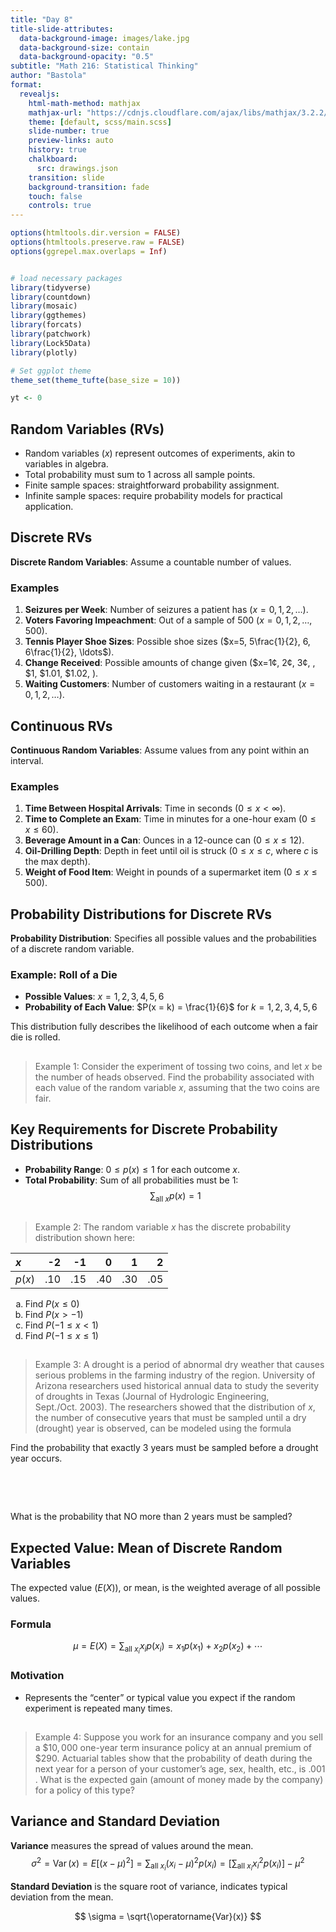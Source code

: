 ```yaml
---
title: "Day 8"
title-slide-attributes:
  data-background-image: images/lake.jpg
  data-background-size: contain
  data-background-opacity: "0.5"
subtitle: "Math 216: Statistical Thinking"
author: "Bastola"
format:
  revealjs:
    html-math-method: mathjax
    mathjax-url: "https://cdnjs.cloudflare.com/ajax/libs/mathjax/3.2.2/MathJax.js" 
    theme: [default, scss/main.scss]
    slide-number: true
    preview-links: auto
    history: true
    chalkboard: 
      src: drawings.json
    transition: slide
    background-transition: fade    
    touch: false
    controls: true
---
```


```r
options(htmltools.dir.version = FALSE)
options(htmltools.preserve.raw = FALSE)
options(ggrepel.max.overlaps = Inf)


# load necessary packages
library(tidyverse)
library(countdown)
library(mosaic)
library(ggthemes)
library(forcats)
library(patchwork)
library(Lock5Data)
library(plotly)

# Set ggplot theme
theme_set(theme_tufte(base_size = 10))

yt <- 0
```

## Random Variables (RVs)

::: cle5
::: font80

- Random variables ($x$) represent outcomes of experiments, akin to variables in algebra.
- Total probability must sum to 1 across all sample points.
- Finite sample spaces: straightforward probability assignment.
- Infinite sample spaces: require probability models for practical application.

:::
:::


## Discrete RVs

::: {.callout-note title="Definition"}
**Discrete Random Variables**: Assume a countable number of values.

### Examples

1. **Seizures per Week**: Number of seizures a patient has ($x=0, 1, 2, \ldots$).
2. **Voters Favoring Impeachment**: Out of a sample of 500 ($x=0, 1, 2, \ldots, 500$).
3. **Tennis Player Shoe Sizes**: Possible shoe sizes ($x=5, 5\frac{1}{2}, 6, 6\frac{1}{2}, \ldots$).
4. **Change Received**: Possible amounts of change given (\$x=1¢, 2¢, 3¢, \ldots, \$1, \$1.01, \$1.02, \ldots).
5. **Waiting Customers**: Number of customers waiting in a restaurant ($x=0, 1, 2, \ldots$).


:::

## Continuous RVs

::: {.callout-note title="Definition"}
**Continuous Random Variables**: Assume values from any point within an interval.

### Examples

1. **Time Between Hospital Arrivals**: Time in seconds ($0 \leq x < \infty$).
2. **Time to Complete an Exam**: Time in minutes for a one-hour exam ($0 \leq x \leq 60$).
3. **Beverage Amount in a Can**: Ounces in a 12-ounce can ($0 \leq x \leq 12$).
4. **Oil-Drilling Depth**: Depth in feet until oil is struck ($0 \leq x \leq c$, where $c$ is the max depth).
5. **Weight of Food Item**: Weight in pounds of a supermarket item ($0 \leq x \leq 500$).

:::


## Probability Distributions for Discrete RVs


::: {.callout-note title="Definition"}
**Probability Distribution**: Specifies all possible values and the probabilities of a discrete random variable.

### Example: Roll of a Die

- **Possible Values**: $x = 1, 2, 3, 4, 5, 6$
- **Probability of Each Value**: $P(x = k) = \frac{1}{6}$ for $k = 1, 2, 3, 4, 5, 6$

This distribution fully describes the likelihood of each outcome when a fair die is rolled.

:::


##

::: font60

>Example 1: Consider the experiment of tossing two coins, and let $x$ be the number of heads observed. Find the probability associated with each value of the random variable $x$, assuming that the two coins are fair.

:::

## Key Requirements for Discrete Probability Distributions

::: bq
::: font80

- **Probability Range**: $0 \leq p(x) \leq 1$ for each outcome $x$.
- **Total Probability**: Sum of all probabilities must be 1:
  $$
  \sum_{\text{all } x} p(x) = 1
  $$
:::
:::


##
::: font60
> Example 2: The random variable $x$ has the discrete probability distribution shown here:


| $x$ | -2 | -1 | 0 | 1 | 2 |
| :--- | ---: | ---: | ---: | ---: | ---: |
| $p(x)$ | .10 | .15 | .40 | .30 | .05 |

a. Find $P(x \leq 0)$
b. Find $P(x>-1)$
c. Find $P(-1 \leq x<1)$
d. Find $P(-1 \leq x \leq 1)$

:::

##

::: font60

> Example 3: A drought is a period of abnormal dry weather that causes serious problems in the farming industry of the region. University of Arizona researchers used historical annual data to study the severity of droughts in Texas (Journal of Hydrologic Engineering, Sept./Oct. 2003). The researchers showed that the distribution of $x$, the number of consecutive years that must be sampled until a dry (drought) year is observed, can be modeled using the formula

\begin{align*}
p(x)=(.3)(.7)^{x-1}, x=1, 2,3, \ldots
\end{align*}


Find the probability that exactly 3 years must be sampled before a drought year occurs.

<br>

<br>

What is the probability that NO more than 2 years must be sampled? 

:::


## Expected Value: Mean of Discrete Random Variables

::: {.callout-note title="Definition"}

The expected value ($E(X)$), or mean, is the weighted average of all possible values.

### Formula

$$
\mu = E(X) = \sum_{\text{all } x_i} x_i p(x_i) = x_1 p(x_1) + x_2 p(x_2) + \cdots
$$

### Motivation
- Represents the "center" or typical value you expect if the random experiment is repeated many times.
:::


##

::: font60
> Example 4: Suppose you work for an insurance company and you sell a $\$ 10,000$ one-year term insurance policy at an annual premium of $\$ 290$. Actuarial tables show that the probability of death during the next year for a person of your customer's age, sex, health, etc., is .001 . What is the expected gain (amount of money made by the company) for a policy of this type?
:::



## Variance and Standard Deviation

::: {.callout-note title="Definition"}

**Variance** measures the spread of values around the mean.
  $$
  \sigma^2 = \operatorname{Var}(x) = E\left[(x-\mu)^2\right] = \sum_{\text{all } x_i}\left(x_i-\mu\right)^2 p(x_i) = \left[\sum_{\text{all } x_i} x_i^2 p(x_i)\right] - \mu^2
  $$

**Standard Deviation** is the square root of variance, indicates typical deviation from the mean.

  $$
  \sigma = \sqrt{\operatorname{Var}(x)}
  $$

:::

